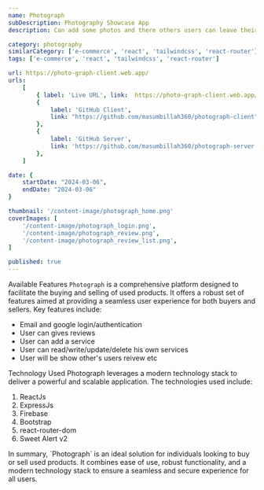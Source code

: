 ```yaml
---
name: Photograph
subDescription: Photography Showcase App
description: Can add some photos and there others users can leave their feedback. It's aslo has firebase authentication system, Login, Users Create by category for users verification. Users can manage his own data like his post, review etc.

category: photography
similarCategory: ['e-commerce', 'react', 'tailwindcss', 'react-router']
tags: ['e-commerce', 'react', 'tailwindcss', 'react-router']

url: https://photo-graph-client.web.app/
urls:
    [
        { label: 'Live URL', link:  https://photo-graph-client.web.app/ },
        {
            label: 'GitHub Client',
            link: "https://github.com/masumbillah360/photograph-client",
        },
        {
            label: 'GitHub Server',
            link: 'https://github.com/masumbillah360/photograph-server',
        },
    ]

date: {
    startDate: "2024-03-06",
    endDate: "2024-03-06"
}

thumbnail: '/content-image/photograph_home.png'
coverImages: [
    '/content-image/photograph_login.png',
    '/content-image/photograph_review.png',
    '/content-image/photograph_review_list.png',
]

published: true
---
```


<Heading typo="h2">Available Features</Heading>
<Paragraph>
    `Photograph` is a comprehensive platform designed to facilitate the buying
    and selling of used products. It offers a robust set of features aimed at
    providing a seamless user experience for both buyers and sellers. Key
    features include:
</Paragraph>
<ul>
    <li>Email and google login/authentication</li>
    <li>User can gives reviews</li>
    <li>User can add a service</li>
    <li>User can read/write/update/delete his own services</li>
    <li>User will be show other's users reivew etc</li>
</ul>


<Heading typo="h2">Technology Used</Heading>
<Paragraph>
    Photograph leverages a modern technology stack to deliver a powerful and
    scalable application. The technologies used include:
</Paragraph>
<ol>
    <li>ReactJs</li>
    <li>ExpressJs</li>
    <li>Firebase</li>
    <li>Bootstrap</li>
    <li>react-router-dom</li>
    <li>Sweet Alert v2</li>
</ol>

<Paragraph>
    In summary, `Photograph` is an ideal solution for individuals looking to buy
    or sell used products. It combines ease of use, robust functionality, and a
    modern technology stack to ensure a seamless and secure experience for all
    users.
</Paragraph>
